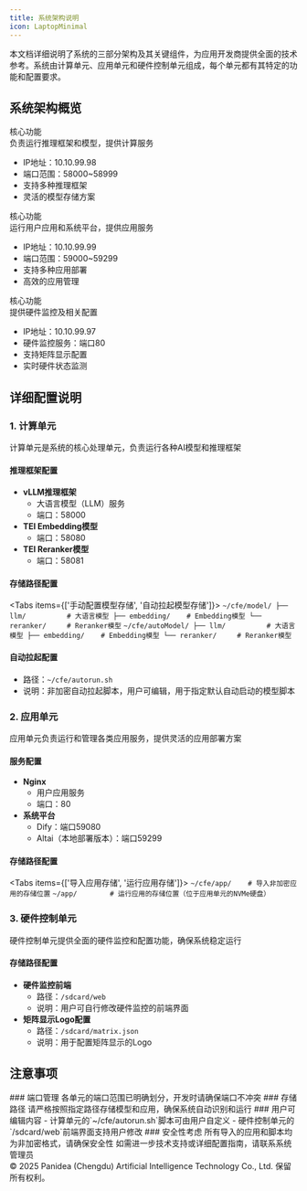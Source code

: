 ```yaml
---
title: 系统架构说明
icon: LaptopMinimal
---
```



<Callout type="info">
  本文档详细说明了系统的三部分架构及其关键组件，为应用开发商提供全面的技术参考。系统由计算单元、应用单元和硬件控制单元组成，每个单元都有其特定的功能和配置要求。
</Callout>

## 系统架构概览

<div className="grid grid-cols-1 md:grid-cols-3 gap-4 mt-6">
  <Card title="计算单元" icon="🧠">
    <div className="p-3 bg-blue-50 dark:bg-blue-900/30 rounded-lg mb-2">
      <div className="font-bold text-sm text-blue-800 dark:text-blue-300">核心功能</div>
      <div className="text-sm dark:text-gray-300">负责运行推理框架和模型，提供计算服务</div>
    </div>
    <ul className="list-disc pl-5 text-sm dark:text-gray-300">
      <li>IP地址：10.10.99.98</li>
      <li>端口范围：58000~58999</li>
      <li>支持多种推理框架</li>
      <li>灵活的模型存储方案</li>
    </ul>
  </Card>
  
  <Card title="应用单元" icon="🖥️">
    <div className="p-3 bg-purple-50 dark:bg-purple-900/30 rounded-lg mb-2">
      <div className="font-bold text-sm text-purple-800 dark:text-purple-300">核心功能</div>
      <div className="text-sm dark:text-gray-300">运行用户应用和系统平台，提供应用服务</div>
    </div>
    <ul className="list-disc pl-5 text-sm dark:text-gray-300">
      <li>IP地址：10.10.99.99</li>
      <li>端口范围：59000~59299</li>
      <li>支持多种应用部署</li>
      <li>高效的应用管理</li>
    </ul>
  </Card>
  
  <Card title="硬件控制单元" icon="🔒">
    <div className="p-3 bg-green-50 dark:bg-green-900/30 rounded-lg mb-2">
      <div className="font-bold text-sm text-green-800 dark:text-green-300">核心功能</div>
      <div className="text-sm dark:text-gray-300">提供硬件监控及相关配置</div>
    </div>
    <ul className="list-disc pl-5 text-sm dark:text-gray-300">
      <li>IP地址：10.10.99.97</li>
      <li>硬件监控服务：端口80</li>
      <li>支持矩阵显示配置</li>
      <li>实时硬件状态监测</li>
    </ul>
  </Card>
</div>

## 详细配置说明

### 1. 计算单元

<Callout type="tip">
  计算单元是系统的核心处理单元，负责运行各种AI模型和推理框架
</Callout>

#### 推理框架配置
- **vLLM推理框架**
  - 大语言模型（LLM）服务
  - 端口：58000
- **TEI Embedding模型**
  - 端口：58080
- **TEI Reranker模型**
  - 端口：58081

#### 存储路径配置
<Tabs items={['手动配置模型存储', '自动拉起模型存储']}>
  <Tab>
    ```
    ~/cfe/model/
    ├── llm/          # 大语言模型
    ├── embedding/    # Embedding模型
    └── reranker/     # Reranker模型
    ```
  </Tab>
  <Tab>
    ```
    ~/cfe/autoModel/
    ├── llm/          # 大语言模型
    ├── embedding/    # Embedding模型
    └── reranker/     # Reranker模型
    ```
  </Tab>
</Tabs>

#### 自动拉起配置
- 路径：`~/cfe/autorun.sh`
- 说明：非加密自动拉起脚本，用户可编辑，用于指定默认自动启动的模型脚本

### 2. 应用单元

<Callout type="tip">
  应用单元负责运行和管理各类应用服务，提供灵活的应用部署方案
</Callout>

#### 服务配置
- **Nginx**
  - 用户应用服务
  - 端口：80
- **系统平台**
  - Dify：端口59080
  - Altai（本地部署版本）：端口59299

#### 存储路径配置
<Tabs items={['导入应用存储', '运行应用存储']}>
  <Tab>
    ```
    ~/cfe/app/    # 导入非加密应用的存储位置
    ```
  </Tab>
  <Tab>
    ```
    ~/app/        # 运行应用的存储位置（位于应用单元的NVMe硬盘）
    ```
  </Tab>
</Tabs>

### 3. 硬件控制单元

<Callout type="tip">
  硬件控制单元提供全面的硬件监控和配置功能，确保系统稳定运行
</Callout>

#### 存储路径配置
- **硬件监控前端**
  - 路径：`/sdcard/web`
  - 说明：用户可自行修改硬件监控的前端界面
- **矩阵显示Logo配置**
  - 路径：`/sdcard/matrix.json`
  - 说明：用于配置矩阵显示的Logo

## 注意事项

<Steps>
  <Step>
    ### 端口管理
    各单元的端口范围已明确划分，开发时请确保端口不冲突
  </Step>
  
  <Step>
    ### 存储路径
    请严格按照指定路径存储模型和应用，确保系统自动识别和运行
  </Step>
  
  <Step>
    ### 用户可编辑内容
    - 计算单元的`~/cfe/autorun.sh`脚本可由用户自定义
    - 硬件控制单元的`/sdcard/web`前端界面支持用户修改
  </Step>
  
  <Step>
    ### 安全性考虑
    所有导入的应用和脚本均为非加密格式，请确保安全性
  </Step>
</Steps>

<Callout type="warning">
  如需进一步技术支持或详细配置指南，请联系系统管理员
</Callout>

<div className="my-8 text-center">
  <div className="h-px bg-gradient-to-r from-transparent via-gray-300 dark:via-gray-600 to-transparent"></div>
</div>

<div className="text-sm text-gray-500 mt-8">
  © 2025 Panidea (Chengdu) Artificial Intelligence Technology Co., Ltd. 保留所有权利。
</div>